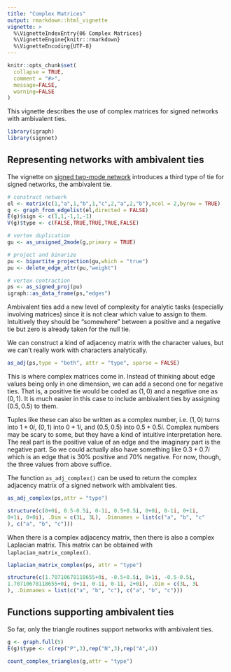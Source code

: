 ```yaml
---
title: "Complex Matrices"
output: rmarkdown::html_vignette
vignette: >
  %\VignetteIndexEntry{06 Complex Matrices}
  %\VignetteEngine{knitr::rmarkdown}
  %\VignetteEncoding{UTF-8}
---
```


```r
knitr::opts_chunk$set(
  collapse = TRUE,
  comment = "#>",
  message=FALSE,
  warning=FALSE
)
```

This vignette describes the use of complex matrices for signed networks with ambivalent ties.

```r
library(igraph)
library(signnet)
```

## Representing networks with ambivalent ties

The vignette on [signed two-mode network](signed_2mode.html) introduces a third type of tie for signed networks, the ambivalent tie.

```r
# construct network
el <- matrix(c(1,"a",1,"b",1,"c",2,"a",2,"b"),ncol = 2,byrow = TRUE)
g <- graph_from_edgelist(el,directed = FALSE)
E(g)$sign <- c(1,1,-1,1,-1)
V(g)$type <- c(FALSE,TRUE,TRUE,TRUE,FALSE)

# vertex duplication
gu <- as_unsigned_2mode(g,primary = TRUE)

# project and binarize
pu <- bipartite_projection(gu,which = "true")
pu <- delete_edge_attr(pu,"weight")

# vertex contraction
ps <- as_signed_proj(pu)
igraph::as_data_frame(ps,"edges")
```

Ambivalent ties add a new level of complexity for analytic tasks (especially involving matrices) since it is not clear which
value to assign to them. Intuitively they should be "somewhere" between a positive and a negative tie but zero is already taken for the null tie.

We can construct a kind of adjacency matrix with the character values, but we can't really work with characters analytically.
```r
as_adj(ps,type = "both", attr = "type", sparse = FALSE)
```

This is where complex matrices come in. Instead of thinking about edge values being only in one dimension, we can add a second one for negative 
ties. That is, a positive tie would be coded as $(1,0)$ and a negative one as $(0,1)$. It is much easier in this case to include ambivalent ties by assigning $(0.5,0.5)$ to them.

Tuples like these can also be written as a complex number, i.e. $(1,0)$ turns into $1+0i$, $(0,1)$ into $0+1i$, and $(0.5,0.5)$ into $0.5+0.5i$.
Complex numbers may be scary to some, but they have a kind of intuitive interpretation here. The real part is the positive value of an edge and the imaginary part is the negative part. So we could actually also have something like $0.3+0.7i$ which is an edge that is 30% positive and 70% negative. For now, though, the three values from above suffice.

The function `as_adj_complex()` can be used to return the complex adjacency matrix of a signed network with ambivalent ties.
```r
as_adj_complex(ps,attr = "type")
```

```r
structure(c(0+0i, 0.5-0.5i, 0-1i, 0.5+0.5i, 0+0i, 0-1i, 0+1i, 
0+1i, 0+0i), .Dim = c(3L, 3L), .Dimnames = list(c("a", "b", "c"
), c("a", "b", "c")))
```


When there is a complex adjacency matrix, then there is also a complex Laplacian matrix. This matrix can be obtained with `laplacian_matrix_complex()`.
```r
laplacian_matrix_complex(ps, attr = "type")
```

```r
structure(c(1.70710678118655+0i, -0.5+0.5i, 0+1i, -0.5-0.5i, 
1.70710678118655+0i, 0+1i, 0-1i, 0-1i, 2+0i), .Dim = c(3L, 3L
), .Dimnames = list(c("a", "b", "c"), c("a", "b", "c")))
```

## Functions supporting ambivalent ties

So far, only the triangle routines support networks with ambivalent ties.

```r
g <- graph.full(5)
E(g)$type <- c(rep("P",3),rep("N",3),rep("A",4))

count_complex_triangles(g,attr = "type")
```


